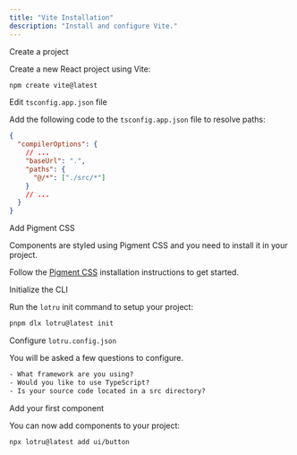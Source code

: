 ```yaml
---
title: "Vite Installation"
description: "Install and configure Vite."
---
```


<Steps>

<Step>Create a project</Step>

Create a new React project using Vite:

```bash
npm create vite@latest
```

<Step>Edit `tsconfig.app.json` file</Step>

Add the following code to the `tsconfig.app.json` file to resolve paths:

```json
{
  "compilerOptions": {
    // ...
    "baseUrl": ".",
    "paths": {
      "@/*": ["./src/*"]
    }
    // ...
  }
}
```

<Step>Add Pigment CSS</Step>

Components are styled using Pigment CSS and you need to install it in your project.

Follow the [Pigment CSS](https://github.com/mui/pigment-css?tab=readme-ov-file#manual-installation-1) installation instructions to get started.

<Step>Initialize the CLI</Step>

Run the `lotru` init command to setup your project:

```bash
pnpm dlx lotru@latest init
```

<Step>Configure `lotru.config.json`</Step>

You will be asked a few questions to configure.

```txt
- What framework are you using?
- Would you like to use TypeScript?
- Is your source code located in a src directory?
```

<Step>Add your first component</Step>

You can now add components to your project:

```bash
npx lotru@latest add ui/button
```

</Steps>
